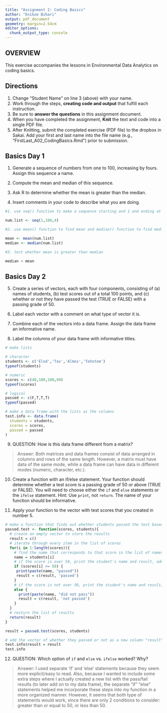 ```yaml
---
title: "Assignment 2: Coding Basics"
author: "Enikoe Bihari"
output: pdf_document
geometry: margin=2.54cm
editor_options: 
  chunk_output_type: console
---
```


## OVERVIEW

This exercise accompanies the lessons in Environmental Data Analytics on coding basics. 

## Directions
1. Change "Student Name" on line 3 (above) with your name.
2. Work through the steps, **creating code and output** that fulfill each instruction.
3. Be sure to **answer the questions** in this assignment document.
4. When you have completed the assignment, **Knit** the text and code into a single PDF file.
5. After Knitting, submit the completed exercise (PDF file) to the dropbox in Sakai. Add your first and last name into the file name (e.g., "FirstLast_A02_CodingBasics.Rmd") prior to submission.



## Basics Day 1

1. Generate a sequence of numbers from one to 100, increasing by fours. Assign this sequence a name. 

2. Compute the mean and median of this sequence. 

3. Ask R to determine whether the mean is greater than the median. 

4. Insert comments in your code to describe what you are doing.

```r

#1. use seq() function to make a sequence starting and 1 and ending at 100, skipping every 4 numbers

num.list <- seq(1,100,4)

#2. use mean() function to find mean and median() function to find median

mean <- mean(num.list)
median <- median(num.list)

#3. test whether mean is greater than median

median < mean

```

## Basics Day 2

5. Create a series of vectors, each with four components, consisting of (a) names of students, (b) test scores out of a total 100 points, and (c) whether or not they have passed the test (TRUE or FALSE) with a passing grade of 50.

6. Label each vector with a comment on what type of vector it is.

7. Combine each of the vectors into a data frame. Assign the data frame an informative name.

8. Label the columns of your data frame with informative titles.

```r

# make lists

# character
students <- c('Elod','Tas','Almos','Tohotom')
typeof(students)

# numeric
scores <- c(40,100,100,90)
typeof(scores)

# logical
passed <- c(F,T,T,T)
typeof(passed)

# make a data frame with the lists as the columns
test.info <- data.frame(
  students = students,
  scores = scores,
  passed = passed
)


```

9. QUESTION: How is this data frame different from a matrix?

> Answer: Both matrices and data frames consist of data arranged in columns and rows of the same length.  However, a matrix must have data of the same mode, while a data frame can have data in different modes (numeric, character, etc.).

10. Create a function with an if/else statement. Your function should determine whether a test score is a passing grade of 50 or above (TRUE or FALSE). You will need to choose either the `if` and `else` statements or the `ifelse` statement. Hint: Use `print`, not `return`. The name of your function should be informative.

11. Apply your function to the vector with test scores that you created in number 5. 

```r

# make a function that finds out whether students passed the test based on their scores
passed.test <- function(scores, students){
  # create an empty vector to store the results
  result = c()
  # iterate through every item in the list of scores
  for(i in 1:length(scores)){
    # find the name that corresponds to that score in the list of names
    name = students[i]
    # if the score is over 50, print the student's name and result, add the result to the list of results
    if (scores[i] >= 50) {
     print(paste(name, "passed"))
     result = c(result, 'passed')
    }
    # if the score is not over 50, print the student's name and result, add the result to the list of results
    else {
      print(paste(name, "did not pass"))
      result = c(result, 'not passed')
    } 
  }
  # resturn the list of results
  return(result)
}

result = passed.test(scores, students)

# add the vector of whether they passed or not as a new column "result" in the data frame
test.info$result = result
test.info

```

12. QUESTION: Which option of `if` and `else` vs. `ifelse` worked? Why?

> Answer: I used separate 'if' and 'else' statements because they seem more explicit/easy to read.  Also, because I wanted to include some extra steps where I actually created a new list with the pass/fail results (to later add on to my data frame), the separate "if" "else" statements helped me incorporate these steps into my function in a more organized manner.  However, it seems that both type of statements would work, since there are only 2 conditions to consider: greater than or equal to 50, or less than 50.
